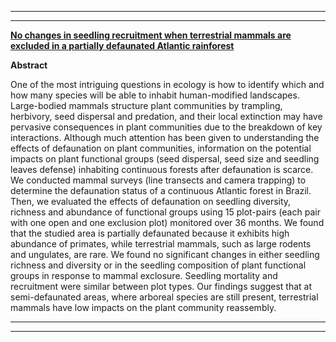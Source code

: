 

___________________________________________________________________________________________________

___________________________________________________________________________________________________



[**No changes in seedling recruitment when terrestrial mammals are excluded in a partially defaunated Atlantic rainforest**](https://www.sciencedirect.com/science/article/abs/pii/S000632071300133X)

**Abstract**

One of the most intriguing questions in ecology is how to identify which and how many species will be able to inhabit human-modified landscapes. Large-bodied mammals structure plant communities by trampling, herbivory, seed dispersal and predation, and their local extinction may have pervasive consequences in plant communities due to the breakdown of key interactions. Although much attention has been given to understanding the effects of defaunation on plant communities, information on the potential impacts on plant functional groups (seed dispersal, seed size and seedling leaves defense) inhabiting continuous forests after defaunation is scarce. We conducted mammal surveys (line transects and camera trapping) to determine the defaunation status of a continuous Atlantic forest in Brazil. Then, we evaluated the effects of defaunation on seedling diversity, richness and abundance of functional groups using 15 plot-pairs (each pair with one open and one exclusion plot) monitored over 36 months. We found that the studied area is partially defaunated because it exhibits high abundance of primates, while terrestrial mammals, such as large rodents and ungulates, are rare. We found no significant changes in either seedling richness and diversity or in the seedling composition of plant functional groups in response to mammal exclosure. Seedling mortality and recruitment were similar between plot types. Our findings suggest that at semi-defaunated areas, where arboreal species are still present, terrestrial mammals have low impacts on the plant community reassembly.

___________________________________________________________________________________________________

___________________________________________________________________________________________________